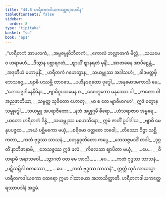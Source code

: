 ```yaml
---
title: "44.8 ဟရီတကဒါယကတ္ထေရအပဒါန"
tableOfContents: false
sidebar:
  order: 8
type: "tipitaka"
basket: "su"
book: "ap1"
---
```



<DynamicBreadcrumb />

<Division number="60" book="ap1" e="ch" v="20" p="434">

<Paragraph number="5737" type="verses" book="ap1">
_“ဟရီတကံ အာမလကံ,_  
_အမ္ဗဇမ္ဗုဝိဘီတကံ;_  
_ကောလံ ဘလ္လာတကံ ဗိလ္လံ,_  
_သယမေဝ ဟရာမဟံ._  

</Paragraph>

</Division>
<Division number="61" book="ap1" e="ch" v="20" p="434">

<Paragraph number="5738" type="verses" book="ap1">
_ဒိသွာန ပဗ္ဘာရဂတံ,_  
_ဈာယိံ ဈာနရတံ မုနိံ;_  
_အာဗာဓေန အာပီဠေန္တံ,_  
_အဒုတီယံ မဟာမုနိံ._  

</Paragraph>

</Division>
<Division number="62" book="ap1" e="ch" v="20" p="434">

<Paragraph number="5739" type="verses" book="ap1">
_ဟရီတကံ ဂဟေတွာန,_  
_သယမ္ဘုဿ အဒါသဟံ;_  
_ခါဒမတ္တမှိ ဘေသဇ္ဇေ,_  
_ဗျာဓိ ပဿမ္ဘိ တာဝဒေ._  

</Paragraph>

</Division>
<Division number="63" book="ap1" e="ch" v="20" p="434">

<Paragraph number="5740" type="verses" book="ap1">
_ပဟီနဒရထော ဗုဒ္ဓေါ,_  
_အနုမောဒမကာသိ မေ;_  
_‘ဘေသဇ္ဇဒါနေနိမိနာ,_  
_ဗျာဓိဝူပသမေန စ._  

</Paragraph>

</Division>
<Division number="64" book="ap1" e="ch" v="20" p="434">

<Paragraph number="5741" type="verses" book="ap1">
_ဒေဝဘူတော မနုဿော ဝါ,_  
_ဇာတော ဝါ အညဇာတိယာ;_  
_သဗ္ဗတ္ထ သုခိတော ဟောတု,_  
_မာ စ တေ ဗျာဓိမာဂမာ’._  

</Paragraph>

</Division>
<Division number="65" book="ap1" e="ch" v="20" p="434">

<Paragraph number="5742" type="verses" book="ap1">
ဣဒံ ဝတွာန သမ္ဗုဒ္ဓေါ,_  
_သယမ္ဘူ အပရာဇိတော;_  
_နဘံ အဗ္ဘုဂ္ဂမီ ဓီရော,_  
_ဟံသရာဇာဝ အမ္ဗရေ._  

</Paragraph>

</Division>
<Division number="66" book="ap1" e="ch" v="20" p="434">

<Paragraph number="5743" type="verses" book="ap1">
_ယတော ဟရီတကံ ဒိန္နံ,_  
_သယမ္ဘုဿ မဟေသိနော;_  
ဣမံ ဇာတိံ ဥပါဒါယ,_  
_ဗျာဓိ မေ နုပပဇ္ဇထ._  

</Paragraph>

</Division>
<Division number="67" book="ap1" e="ch" v="20" p="434">

<Paragraph number="5744" type="verses" book="ap1">
_အယံ ပစ္ဆိမကော မယှံ,_  
_စရိမော ဝတ္တတေ ဘဝေါ;_  
_တိဿော ဝိဇ္ဇာ သစ္ဆိကတာ,_  
_ကတံ ဗုဒ္ဓဿ သာသနံ._  

</Paragraph>

</Division>
<Division number="68" book="ap1" e="ch" v="20" p="434">

<Paragraph number="5745" type="verses" book="ap1">
_စတုန္နဝုတိတော ကပ္ပေ,_  
_ဘေသဇ္ဇမဒဒိံ တဒါ;_  
_ဒုဂ္ဂတိံ နာဘိဇာနာမိ,_  
_ဘေသဇ္ဇဿ ဣဒံ ဖလံ._  

</Paragraph>

</Division>
<Division number="69" book="ap1" e="ch" v="20" p="434">

<Paragraph number="5746" type="verses" book="ap1">
_ကိလေသာ ဈာပိတာ မယှံ,_  
_ …ပေ… _  
_ဝိဟရာမိ အနာသဝေါ._  

</Paragraph>

</Division>
<Division number="70" book="ap1" e="ch" v="20" p="434">

<Paragraph number="5747" type="verses" book="ap1">
_သွာဂတံ ဝတ မေ အာသိ,_  
_ …ပေ… _  
_ကတံ ဗုဒ္ဓဿ သာသနံ._  

</Paragraph>

</Division>
<Division number="71" book="ap1" e="ch" v="20" p="434">

<Paragraph number="5748" type="verses" book="ap1">
_ပဋိသမ္ဘိဒါ စတဿော,_  
_ …ပေ… _  
_ကတံ ဗုဒ္ဓဿ သာသနံ”._  

</Paragraph>

<Paragraph number="5749" book="ap1">
ဣတ္ထံ သုဒံ အာယသ္မာ ဟရီတကဒါယကော ထေရော ဣမာ ဂါထာယော အဘာသိတ္ထာတိ.

</Paragraph>
</Division>

<Paragraph number="5750" type="center" book="ap1">
ဟရီတကဒါယကတ္ထေရဿာပဒါနံ အဋ္ဌမံ.
</Paragraph>